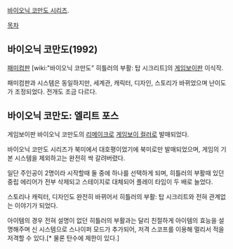 [[바이오닉 코만도 시리즈]].

[[목차]]

== 바이오닉 코만도(1992) ==
{{{#!html
<iframe width="560" height="315" src="//www.youtube.com/embed/N9Lba1aBXv0" frameborder="0" allowfullscreen></iframe>
}}}
[[패미컴]]판 [wiki:"바이오닉 코만도" 히틀러의 부활: 탑 시크리트]의 [[게임보이]]판 이식작.

패미컴판과 시스템은 동일하지만, 세계관, 캐릭터, 디자인, 스토리가 바뀌었으며 난이도가 조정되었다. 전개도 조금 다르다.

== 바이오닉 코만도: 엘리트 포스 ==
{{{#!html
<iframe width="560" height="315" src="//www.youtube.com/embed/aCU8OlHza7M" frameborder="0" allowfullscreen></iframe>
}}}
게임보이판 바이오닉 코만도의 [[리메이크]]로 [[게임보이 컬러]]로 발매되었다.

바이오닉 코만도 시리즈가 북미에서 대호평이었기에 북미로만 발매되었으며, 게임의 기본 시스템을 제외하고는 완전히 싹 갈려버렸다.

일단 주인공이 2명이라 시작할때 둘 중에 하나를 선택하게 되며, 히틀러의 부활때 있던 중립 에리어가 전부 삭제되고 스테이지로 대체되어 플레이 타임이 두 배로 늘었다.

스토리나 캐릭터, 디자인도 완전히 바뀌어서 히틀러의 부활: 탑 시크리트와 전혀 관계없는 이야기가 되었다.

아이템의 경우 전혀 설명이 없던 히틀러의 부활과는 달리 친절하게 아이템의 효능을 설명해주며 신 시스템으로 스나이퍼 모드가 추가되어, 저격 스코프를 이용해 멀리서 적을 저격할 수 있다.[* 물론 탄수에 제한이 있다.]

